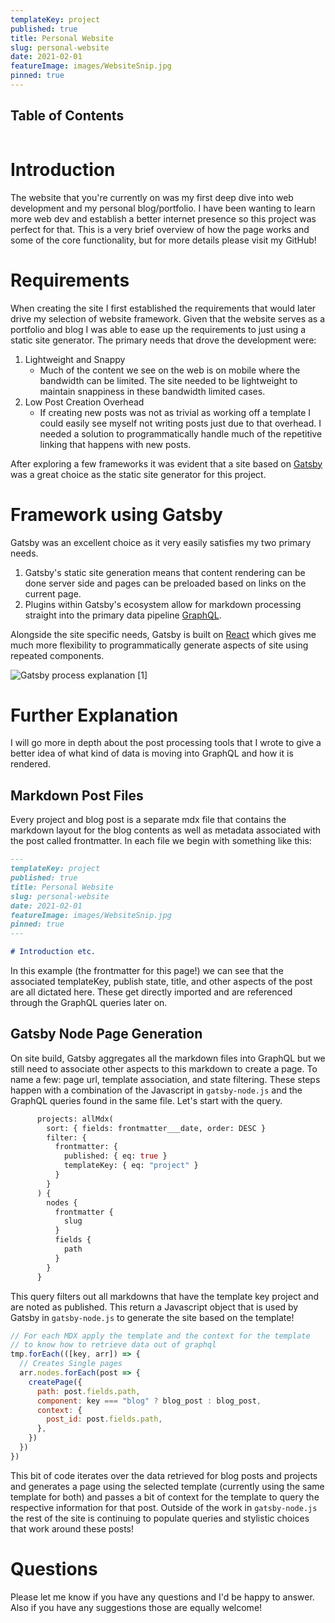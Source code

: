 ```yaml
---
templateKey: project
published: true
title: Personal Website
slug: personal-website
date: 2021-02-01
featureImage: images/WebsiteSnip.jpg
pinned: true
---
```


## Table of Contents

```toc

```

# Introduction

The website that you're currently on was my first deep dive into web development and my personal blog/portfolio. I have been wanting to learn more web dev and establish a better internet presence so this project was perfect for that. This is a very brief overview of how the page works and some of the core functionality, but for more details please visit my GitHub!

# Requirements

When creating the site I first established the requirements that would later drive my selection of website framework. Given that the website serves as a portfolio and blog I was able to ease up the requirements to just using a static site generator. The primary needs that drove the development were:

1. Lightweight and Snappy
   - Much of the content we see on the web is on mobile where the bandwidth can be limited. The site needed to be lightweight to maintain snappiness in these bandwidth limited cases.
2. Low Post Creation Overhead
   - If creating new posts was not as trivial as working off a template I could easily see myself not writing posts just due to that overhead. I needed a solution to programmatically handle much of the repetitive linking that happens with new posts.

After exploring a few frameworks it was evident that a site based on [Gatsby](https://www.gatsbyjs.com/) was a great choice as the static site generator for this project.

# Framework using Gatsby

Gatsby was an excellent choice as it very easily satisfies my two primary needs.

1. Gatsby's static site generation means that content rendering can be done server side and pages can be preloaded based on links on the current page.
2. Plugins within Gatsby's ecosystem allow for markdown processing straight into the primary data pipeline [GraphQL](https://graphql.org/).

Alongside the site specific needs, Gatsby is built on [React](https://reactjs.org/) which gives me much more flexibility to programmatically generate aspects of site using repeated components.

![Gatsby process explanation [1]](./images/gatsby-flow.png)

# Further Explanation

I will go more in depth about the post processing tools that I wrote to give a better idea of what kind of data is moving into GraphQL and how it is rendered.

## Markdown Post Files

Every project and blog post is a separate mdx file that contains the markdown layout for the blog contents as well as metadata associated with the post called frontmatter. In each file we begin with something like this:

```markdown
---
templateKey: project
published: true
title: Personal Website
slug: personal-website
date: 2021-02-01
featureImage: images/WebsiteSnip.jpg
pinned: true
---

# Introduction etc.
```

In this example (the frontmatter for this page!) we can see that the associated templateKey, publish state, title, and other aspects of the post are all dictated here. These get directly imported and are referenced through the GraphQL queries later on.

## Gatsby Node Page Generation

On site build, Gatsby aggregates all the markdown files into GraphQL but we still need to associate other aspects to this markdown to create a page. To name a few: page url, template association, and state filtering. These steps happen with a combination of the Javascript in `gatsby-node.js` and the GraphQL queries found in the same file. Let's start with the query.

```graphql
      projects: allMdx(
        sort: { fields: frontmatter___date, order: DESC }
        filter: {
          frontmatter: {
            published: { eq: true }
            templateKey: { eq: "project" }
          }
        }
      ) {
        nodes {
          frontmatter {
            slug
          }
          fields {
            path
          }
        }
      }
```

This query filters out all markdowns that have the template key project and are noted as published. This return a Javascript object that is used by Gatsby in `gatsby-node.js` to generate the site based on the template!

```javascript
// For each MDX apply the template and the context for the template
// to know how to retrieve data out of graphql
tmp.forEach(([key, arr]) => {
  // Creates Single pages
  arr.nodes.forEach(post => {
    createPage({
      path: post.fields.path,
      component: key === "blog" ? blog_post : blog_post,
      context: {
        post_id: post.fields.path,
      },
    })
  })
})
```

This bit of code iterates over the data retrieved for blog posts and projects and generates a page using the selected template (currently using the same template for both) and passes a bit of context for the template to query the respective information for that post. Outside of the work in `gatsby-node.js` the rest of the site is continuing to populate queries and stylistic choices that work around these posts!

# Questions

Please let me know if you have any questions and I'd be happy to answer. Also if you have any suggestions those are equally welcome!
